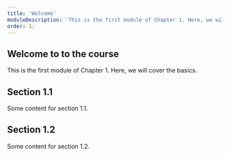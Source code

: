 ```yaml
---
title: 'Welcome'
moduleDescription: 'This is the first module of Chapter 1. Here, we will cover the basics.'
order: 1;
---
```


## Welcome to to the course

This is the first module of Chapter 1. Here, we will cover the basics.

## Section 1.1

Some content for section 1.1.

## Section 1.2

Some content for section 1.2.
